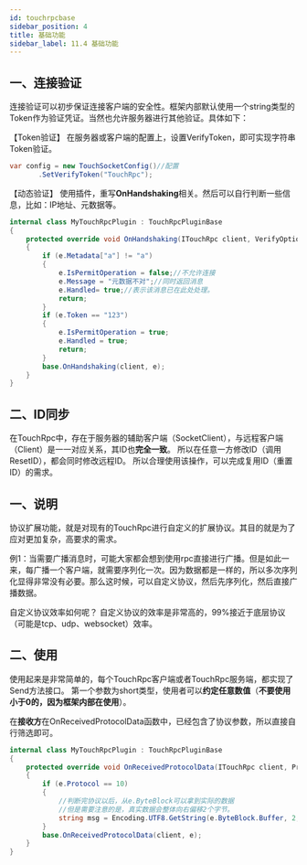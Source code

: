 ```yaml
---
id: touchrpcbase
sidebar_position: 4
title: 基础功能
sidebar_label: 11.4 基础功能
---
```


## 一、连接验证

连接验证可以初步保证连接客户端的安全性。框架内部默认使用一个string类型的Token作为验证凭证。当然也允许服务器进行其他验证。具体如下：

【Token验证】
在服务器或客户端的配置上，设置VerifyToken，即可实现字符串Token验证。

```csharp
var config = new TouchSocketConfig()//配置
       .SetVerifyToken("TouchRpc");

```

【动态验证】
使用插件，重写**OnHandshaking**相关。然后可以自行判断一些信息，比如：IP地址、元数据等。

```csharp
internal class MyTouchRpcPlugin : TouchRpcPluginBase
{
    protected override void OnHandshaking(ITouchRpc client, VerifyOptionEventArgs e)
    {
        if (e.Metadata["a"] != "a")
        {
            e.IsPermitOperation = false;//不允许连接
            e.Message = "元数据不对";//同时返回消息
            e.Handled= true;//表示该消息已在此处处理。
            return;
        }
        if (e.Token == "123")
        {
            e.IsPermitOperation = true;
            e.Handled = true;
            return;
        }
        base.OnHandshaking(client, e);
    }
}
```

<a name="CbVzc"></a>

## 二、ID同步

在TouchRpc中，存在于服务器的辅助客户端（SocketClient），与远程客户端（Client）是一一对应关系，其ID也**完全一致**。
所以在任意一方修改ID（调用ResetID），都会同时修改远程ID。
所以合理使用该操作，可以完成复用ID（重置ID）的需求。


## 一、说明

协议扩展功能，就是对现有的TouchRpc进行自定义的扩展协议。其目的就是为了应对更加复杂，高要求的需求。

例1：当需要广播消息时，可能大家都会想到使用rpc直接进行广播。但是如此一来，每广播一个客户端，就需要序列化一次。因为数据都是一样的，所以多次序列化显得非常没有必要。那么这时候，可以自定义协议，然后先序列化，然后直接广播数据。

自定义协议效率如何呢？
自定义协议的效率是非常高的，99%接近于底层协议（可能是tcp、udp、websocket）效率。

<a name="YZ1bY"></a>

## 二、使用

使用起来是非常简单的，每个TouchRpc客户端或者TouchRpc服务端，都实现了Send方法接口。
第一个参数为short类型，使用者可以**约定任意数值**（**不要使用小于0的，因为框架内部在使用**）。

在**接收方**在OnReceivedProtocolData函数中，已经包含了协议参数，所以直接自行筛选即可。

```csharp
internal class MyTouchRpcPlugin : TouchRpcPluginBase
{
    protected override void OnReceivedProtocolData(ITouchRpc client, ProtocolDataEventArgs e)
    {
        if (e.Protocol == 10)
        {
            //判断完协议以后，从e.ByteBlock可以拿到实际的数据
            //但是需要注意的是，真实数据会整体向右偏移2个字节。
            string msg = Encoding.UTF8.GetString(e.ByteBlock.Buffer, 2, e.ByteBlock.Len - 2);
        }
        base.OnReceivedProtocolData(client, e);
    }
}
```
